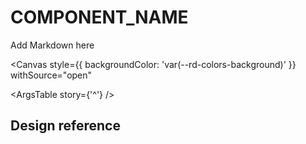 
# COMPONENT_NAME

Add Markdown here

<!-- inline -->

<Story name="COMPONENT_NAME" id="components-component_name--default" />

<!-- canvas -->

<Canvas
  style={{ backgroundColor: 'var(--rd-colors-background)' }}
  withSource="open"
>
  <Story id="components-test--default" />
</Canvas>

<ArgsTable story={'^'} />

<!--
<Source of={Button} />
<Props of={Button} />
-->

## Design reference

<Figma url="https://www.figma.com/..." />
